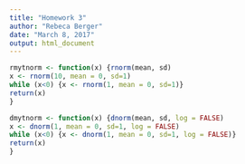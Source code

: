 ```yaml
---
title: "Homework 3"
author: "Rebeca Berger"
date: "March 8, 2017"
output: html_document
---
```



``` r
rmytnorm <- function(x) {rnorm(mean, sd)
x <- rnorm(10, mean = 0, sd=1) 
while (x<0) {x <- rnorm(1, mean = 0, sd=1)}
return(x)
}
```

``` r
dmytnorm <- function(x) {dnorm(mean, sd, log = FALSE)
x <- dnorm(1, mean = 0, sd=1, log = FALSE) 
while (x<0) {x <- dnorm(1, mean = 0, sd=1, log = FALSE)}
return(x)
}
```
